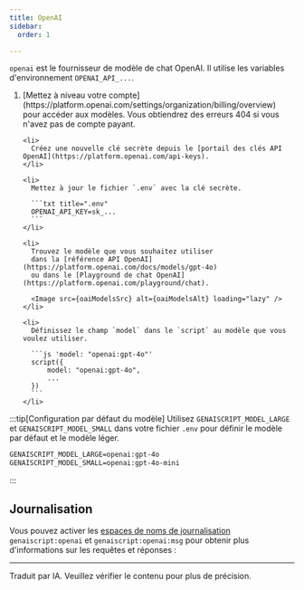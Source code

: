 ```yaml
---
title: OpenAI
sidebar:
  order: 1

---
```




`openai` est le fournisseur de modèle de chat OpenAI.
Il utilise les variables d'environnement `OPENAI_API_...`.

<Steps>
  <ol>
    <li>
      [Mettez à niveau votre compte](https://platform.openai.com/settings/organization/billing/overview) pour accéder aux modèles.
      Vous obtiendrez des erreurs 404 si vous n'avez pas de compte payant.
    </li>

    <li>
      Créez une nouvelle clé secrète depuis le [portail des clés API OpenAI](https://platform.openai.com/api-keys).
    </li>

    <li>
      Mettez à jour le fichier `.env` avec la clé secrète.

      ```txt title=".env"
      OPENAI_API_KEY=sk_...
      ```
    </li>

    <li>
      Trouvez le modèle que vous souhaitez utiliser
      dans la [référence API OpenAI](https://platform.openai.com/docs/models/gpt-4o)
      ou dans le [Playground de chat OpenAI](https://platform.openai.com/playground/chat).

      <Image src={oaiModelsSrc} alt={oaiModelsAlt} loading="lazy" />
    </li>

    <li>
      Définissez le champ `model` dans le `script` au modèle que vous voulez utiliser.

      ```js 'model: "openai:gpt-4o"'
      script({
          model: "openai:gpt-4o",
          ...
      })
      ```
    </li>
  </ol>
</Steps>

:::tip[Configuration par défaut du modèle]
Utilisez `GENAISCRIPT_MODEL_LARGE` et `GENAISCRIPT_MODEL_SMALL` dans votre fichier `.env` pour définir le modèle par défaut et le modèle léger.

```txt
GENAISCRIPT_MODEL_LARGE=openai:gpt-4o
GENAISCRIPT_MODEL_SMALL=openai:gpt-4o-mini
```
:::

## Journalisation

Vous pouvez activer les [espaces de noms de journalisation](../../reference/scripts/logging/) `genaiscript:openai` et `genaiscript:openai:msg` pour obtenir plus d'informations sur les requêtes et réponses :

<LLMProviderFeatures provider="openai" />

<hr />

Traduit par IA. Veuillez vérifier le contenu pour plus de précision.
